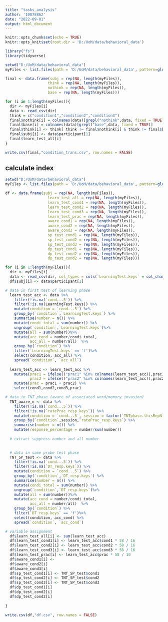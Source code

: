 ```yaml
---
title: "tasks_analysis"
author: '10878862'
date: "2022-09-01"
output: html_document
---
```


```r
knitr::opts_chunk$set(echo = TRUE)
knitr::opts_knit$set(root.dir = 'D:/UoM/data/behavioral_data')
```

```r
library("fs")
library(tidyverse)
```


```r
setwd("D:/UoM/data/behavioral_data")
myFiles <- list.files(path = 'D:/UoM/data/behavioral_data', pattern=glob2rx("*phase23*csv*"))

final <- data.frame(subj = rep(NA, length(myFiles)),
                   think = rep(NA, length(myFiles)),
                   nothink = rep(NA, length(myFiles)),
                   base = rep(NA, length(myFiles)))   

for (i in 1:length(myFiles)){
  dir <- myFiles[i]
  data <- read_csv(dir)
  think = c("condition1","condition2","condition3")
  final$nothink[i] = colnames(data)[grepl("nothink",data, fixed = TRUE)]
  final$base[i] = colnames(data)[grepl("base",data, fixed = TRUE)]
  final$think[i] <- think[ think != final$nothink[i] & think != final$base[i]] 
  final$subj[i] <- data$participant[1]
  final$learn_test_all[i]
}

write.csv(final,"condition_trans.csv", row.names = FALSE)
```


## calculate index
```r
setwd("D:/UoM/data/behavioral_data")
myFiles <- list.files(path = 'D:/UoM/data/behavioral_data', pattern=glob2rx("*phase23*csv*"))

df <- data.frame(subj = rep(NA, length(myFiles)),
                   learn_test_all = rep(NA, length(myFiles)),
                   learn_test_cond1 = rep(NA, length(myFiles)),
                   learn_test_cond2 = rep(NA, length(myFiles)),
                   learn_test_cond3 = rep(NA, length(myFiles)),
                   learn_test_prac = rep(NA, length(myFiles)),
                   aware_cond1 = rep(NA, length(myFiles)),
                   aware_cond2 = rep(NA, length(myFiles)),
                   aware_cond3 = rep(NA, length(myFiles)),
                   sp_test_cond1 = rep(NA, length(myFiles)),
                   sp_test_cond2 = rep(NA, length(myFiles)),
                   sp_test_cond3 = rep(NA, length(myFiles)),
                   dp_test_cond1 = rep(NA, length(myFiles)),
                   dp_test_cond2 = rep(NA, length(myFiles)),
                   dp_test_cond2 = rep(NA, length(myFiles)))   

for (i in 1:length(myFiles)){
  dir <- myFiles[i]
  data <- read_csv(dir, col_types = cols(`LearningTest.keys` = col_character()))
  df$subj[i] <- data$participant[1]

# data in first test of learning phase
  learn_test_acc <- data %>%
    filter(!is.na(`cond...5`)) %>%
    filter(!is.na(LearningTest.keys)) %>%
    mutate(condition = `cond...5`) %>%
    group_by(`condition`,`LearningTest.keys`) %>%
    summarise(number = n()) %>%
    mutate(condi_total = sum(number)) %>%
    ungroup(`condition`,`LearningTest.keys`)%>%
    mutate(all = sum(number))%>%
    mutate(acc_cond = number/condi_total, 
           acc_all = number/all)  %>%
    group_by(`condition`) %>%
    filter(`LearningTest.keys` == 'f')%>%
    select(condition, acc_all) %>%
    spread(`condition`, `acc_all`) 
  
  learn_test_acc <- learn_test_acc %>%
    mutate(prac1 = ifelse(("prac1" %in% colnames(learn_test_acc)),prac1,0),
           prac2 = ifelse(("prac2" %in% colnames(learn_test_acc)),prac2,0)) %>%
    mutate(prac = prac1 + prac2) %>% 
    select(cond1,cond2,cond3,prac)

# data in TNT phase (aware of associated word/memory invasion)
  TNT_aware_n <- data %>%
    filter(!is.na(`cond...5`)) %>%
    filter(!is.na(`ratePrac_resp.keys`)) %>%
    mutate(condition = `cond...5`, session = factor(`TNTphase.thisRepN`)) %>%
    group_by(`condition`,session,`ratePrac_resp.keys`) %>%
    summarise(number = n()) %>%
    mutate(response_percentage = number/sum(number))
  
  # extract suppress number and all number 
    

  # data in same probe test phase
  TNT_SP_test <- data %>%
    filter(!is.na(`cond...5`)) %>%
    filter(!is.na(`DT_resp.keys`)) %>%
    mutate(condition = `cond...5`) %>%
    group_by(`condition`,`DT_resp.keys`) %>%
    summarise(number = n()) %>%
    mutate(condi_total = sum(number)) %>%
    ungroup(`condition`,`DT_resp.keys`)%>%
    mutate(all = sum(number))%>%
    mutate(acc_cond = number/condi_total, 
           acc_all = number/all)  %>%
    group_by(`condition`) %>%
    filter(`DT_resp.keys` == 'f')%>%
    select(condition, acc_cond) %>%
    spread(`condition`, `acc_cond`) 

# variable assignment
  df$learn_test_all[i] <- sum(learn_test_acc)
  df$learn_test_cond1[i] <- learn_test_acc$cond1 * 58 / 16
  df$learn_test_cond2[i] <- learn_test_acc$cond2 * 58 / 16
  df$learn_test_cond3[i] <- learn_test_acc$cond3 * 58 / 16
  df$learn_test_prac[i] <- learn_test_acc$prac * 58 / 10
  df$aware_cond1[i] <- 
  df$aware_cond2[i] 
  df$aware_cond3[i] 
  df$sp_test_cond1[i] <- TNT_SP_test$cond1 
  df$sp_test_cond2[i] <- TNT_SP_test$cond2 
  df$sp_test_cond3[i] <- TNT_SP_test$cond3 
  df$dp_test_cond1[i] 
  df$dp_test_cond2[i] 
  df$dp_test_cond2[i] 
  
}

write.csv(df,"df.csv", row.names = FALSE)
```

